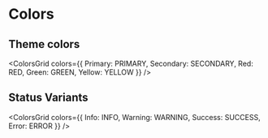 
<Meta title="Raft Event/Colors" />

# Colors

## Theme colors

<ColorsGrid colors={{
    Primary: PRIMARY,
    Secondary: SECONDARY,
    Red: RED,
    Green: GREEN,
    Yellow: YELLOW
}} />
<br />

## Status Variants

<ColorsGrid colors={{
    Info: INFO,
    Warning: WARNING,
    Success: SUCCESS,
    Error: ERROR
}} />
